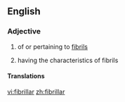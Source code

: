 ==English==

===Adjective===
{{en-adj}}

# {{context|not comparable|lang=en}} of or pertaining to [[fibril]]s
# having the characteristics of fibrils

====Translations====
{{trans-top|of or pertaining to fibrils}}
{{trans-mid}}
{{trans-bottom}}

{{trans-top|having the characteristics of fibrils}}
{{trans-mid}}
{{trans-bottom}}

[[vi:fibrillar]]
[[zh:fibrillar]]